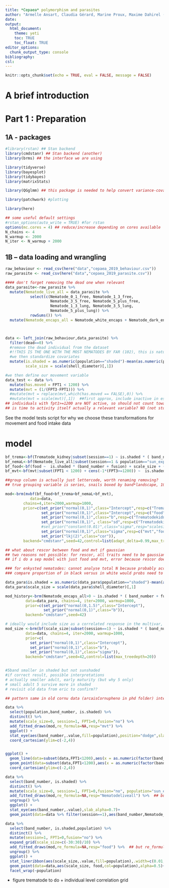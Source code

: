 ```yaml
---
title: *Cepaea* polymorphism and parasites
author: "Armelle Ansart, Claudia Gérard, Marine Proux, Maxime Dahirel (this code by M. Dahirel)"
date:
output: 
  html_document:
    theme: yeti
    toc: TRUE
    toc_float: TRUE
editor_options:
  chunk_output_type: console
bibliography:
csl:
---
```



```r
knitr::opts_chunk$set(echo = TRUE, eval = FALSE, message = FALSE)
```


# A brief introduction

<!--to do-->

# Part 1 : Preparation

## 1A - packages

```r
#library(rstan) ## Stan backend
library(cmdstanr) ## Stan backend (another)
library(brms) ## the interface we are using

library(tidyverse)
library(bayesplot)
library(tidybayes)
library(matrixStats)

library(QGglmm) ## this package is needed to help convert variance-covariance matrices from latent to data scale

library(patchwork) #plotting

library(here)

## some useful default settings
#rstan_options(auto_write = TRUE) #for rstan
options(mc.cores = 4) ## reduce/increase depending on cores available
N_chains <- 4
N_warmup <- 2000 
N_iter <- N_warmup + 2000 
```


## 1B – data loading and wrangling

```r
raw_behaviour <- read_csv(here("data","cepaea_2019_behaviour.csv"))
raw_parasite <- read_csv(here("data","cepaea_2019_parasite.csv"))
```


```r
#### don't forget removing the dead one when relevant
data_parasite<-raw_parasite %>% 
  mutate(Nematode_live_all = data_parasite %>% 
           select(c(Nematode_0_1_free, Nematode_1_3_free, 
                    Nematode_3_5_free, Nematode_5_plus_free, 
                    Nematode_1_3_lung, Nematode_3_5_lung, 
                    Nematode_5_plus_lung)) %>% 
           rowSums()) %>% 
  mutate(Nematode_encaps_all = Nematode_white_encaps + Nematode_dark_encaps)



data <- left_join(raw_behaviour,data_parasite) %>% 
  filter(dead==0) %>% 
  #remove the dead individual from the dataset 
  #!!THIS IS THE ONE WITH THE MOST NEMATODES BY FAR (102), this is natural history info to not forget
  #we then standardize covariates
  mutate(is.shaded = as.numeric(population=="shaded")-mean(as.numeric(population=="is.shaded")),
         scale_size = scale(shell_diameter)[,1])
```


```r
#we then define our movement variable
data_test <- data %>% 
  mutate(has.moved = FPT1 < 1200) %>% 
  mutate(mvt = (1/(FPT3-FPT1))) %>% 
  #mutate(mvt = replace(mvt,which(has.moved == FALSE),0)) %>% 
  #mutate(mvt = scale(mvt)[,1])  ##first approx, include inactive in estimates of scaling
## individuals with fpt1>=1200 are NOT active, so should not count towards mvt model
## is time to activity itself actually a relevant variable? NO (not stdised in the petri to, table phase, just let them habituate until they move)
```

See the model tests script for why we choose these transformations for movement and food intake data

# model 

```r
bf_trema<-bf(Trematode_kidney|subset(session==1) ~ is.shaded * ( band_number + fusion) + scale_size + (1|series)+(1|q|fullID),family=poisson)
bf_nemaL<-bf(Nematode_live_all|subset(session==1 & population=="sun_exposed") ~ band_number + fusion + scale_size + (1|series)+(1|q|fullID),family=poisson)
bf_food<-bf(food ~  is.shaded * (band_number + fusion) + scale_size + (1|series)+(1|q|fullID))
bf_mvt<-bf(mvt|subset(FPT1 < 1200) + cens(-1*(FPT3>=1200)) ~  is.shaded * (band_number + fusion) + scale_size + (1|series)+(1|q|fullID))

##group column is actually just lettercode, worth renaming removing?
## true grouping variable is series, snails boxed by band*landscape, 10 of each taken in series, then replaced in box before second test

mod<-brm(mvbf(bf_food+bf_trema+bf_nemaL+bf_mvt),
           data=data,
        chains=4,iter=2000,warmup=1000,
        prior=c(set_prior("normal(0,1)",class="Intercept",resp=c("Trematodekidney","Nematodeliveall")),
                set_prior("normal(0,1)",class="Intercept",resp=c("food","mvt")),
                set_prior("normal(0,1)",class="b",resp=c("Trematodekidney","Nematodeliveall","food","mvt")),
                set_prior("normal(0,1)", class="sd",resp=c("Trematodekidney","Nematodeliveall","food","mvt")),
                #set_prior("constant(0.01)",class="sigma",resp="scalesize"),
                set_prior("normal(0,1)",class="sigma",resp=c("mvt","food")),
                set_prior("lkj(2)",class="cor")),
        backend="cmdstanr",seed=42,control=list(adapt_delta=0.99,max_treedepth=10))

## what about rescor between food and mvt if gaussian
## two reasons not possible: for rescor, all traits need to be gaussian in the multivar model
## if i do a sep model with just food and mvt, error because rescor doesn't allow for cens or subset aterms (only se mi and weights)

### for enkysted nematodes: cannot analyse total N because probably accrue with age, which we do not know here
### compare proportion of in black versus in white would probs need to know actual surface of each (+ bias towards trapping close to opening, where more black), so just natural history and evidence that nematodes are present in marais, just not when we sampled (seasonality?)

data_para$is.shaded = as.numeric(data_para$population=="shaded")-mean(as.numeric(data_para$population=="is.shaded"))
data_para$scale_size = scale(data_para$shell_diameter)[,1]

mod_history<-brm(Nematode_encaps_all>0 ~ is.shaded * ( band_number + fusion ) + scale_size,family=bernoulli,
         data=data_para, chains=4, iter=2000, warmup=1000,
         prior=c(set_prior("normal(0,1.5)",class="Intercept"),
                 set_prior("normal(0,1)",class="b")),
         backend="cmdstanr",seed=42)

# ideally would include size as a correlated response in the multivar, not a covariate, but splitting indvar bw sigma and SD is WAY TOO HARD
mod_size <-brm(bf(scale_size|subset(session==1) ~ is.shaded * ( band_number + fusion )),
         data=data, chains=4, iter=2000, warmup=1000,
         prior=c(
           set_prior("normal(0,1)",class="Intercept"),
           set_prior("normal(0,1)",class="b"),
           set_prior("normal(0,1)",class="sigma")),
         backend="cmdstanr",seed=42,control=list(max_treedepth=20))


#5band smaller in shaded but not sunshaded
#if correct result, possible interpretations
# actually smaller adult, early maturity (but why 5 only)
# small adult 5 survive more in shaded
# revisit old data from eric to confirm??

## pattern same in old cornu data (arcaisCornupheno in phd folder) intermediate vs ferme, ouvert is vineyard (no cepaea there), so something cross specific and cross temp
```

```r
data %>% 
  select(population,band_number, is.shaded) %>% 
  distinct() %>% 
  mutate(scale_size=0, session=1, FPT1=0,fusion="no") %>% 
  add_fitted_draws(mod,re_formula=NA,resp="mvt") %>% 
  ggplot() +
  stat_eye(aes(band_number,.value,fill=population),position="dodge",slab_alpha=0.7)+
  coord_cartesian(ylim=c(-2,4))


ggplot() +
  geom_line(data=subset(data,FPT1<1200),aes(x = as.numeric(factor(band_number))+0.25*session-0.5-0.4*is.shaded,col=population, y=mvt, group=fullID), show.legend = FALSE,alpha=0.4) +
  geom_point(data=subset(data,FPT1<1200),aes(x = as.numeric(factor(band_number))+0.25*session-0.5-0.4*is.shaded,col=population, y=mvt), show.legend = FALSE,alpha=0.4)+
  coord_cartesian(ylim=c(-2,4))
```

```r
data %>% 
  select(band_number, is.shaded) %>% 
  distinct() %>% 
  mutate(scale_size=0, session=1, FPT1=0,fusion="no", population="sun_exposed") %>% 
  add_fitted_draws(mod,re_formula=NA,resp="Nematodeliveall") %>%  ## but re_formula NA not right for poisson ORLE, right? at least not for mean
  ungroup() %>% 
  ggplot() +
  stat_eye(aes(band_number,.value),slab_alpha=0.7)+
  geom_point(data=data %>% filter(session==1),aes(band_number,Nematode_live_all),alpha=0.5,position=position_jitter(height=0))
```

```r
data %>% 
  select(band_number, is.shaded,population) %>% 
  distinct() %>% 
  mutate(session=1, FPT1=0,fusion="no") %>%
  expand_grid(scale_size=c(-30:30)/10) %>% 
  add_fitted_draws(mod,re_formula=NA,resp="food") %>%  ## but re_formula NA not right for poisson ORLE, right? at least not for mean
  ungroup() %>% 
  ggplot() +
  stat_lineribbon(aes(scale_size,.value,fill=population),.width=c(0.01,0.95))+
  geom_point(data=data,aes(scale_size, food,col=population),alpha=0.5)+
  facet_wrap(~population)
```

+ figure trematode to do + individual level correlation grid

